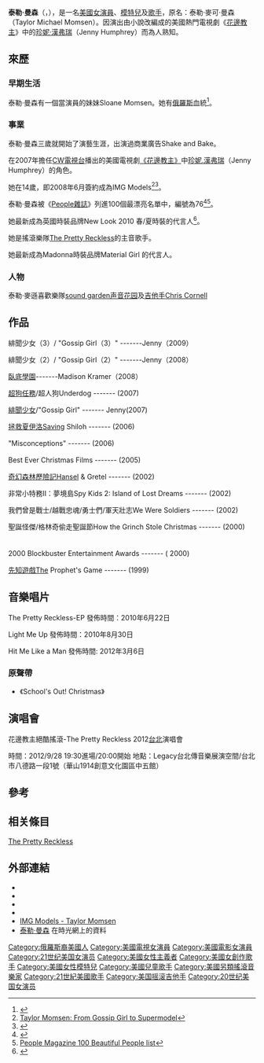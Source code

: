 {{copy edit|date=2017年11月}}
{{noteTA
|G1=GossipGirl
|G2=Show
|T=zh-hant:泰萊·麥遜;zh-hans:泰勒·曼森;
|1=zh-hant:泰萊;zh-hans:泰勒;
|2=zh-hant:麥遜;zh-hans:曼森;}}
{{藝人
| 姓名     = 泰勒·曼森
| 類型     = 女演員
| 圖片     = Taylor Momsen at Met Opera.jpg
| 圖片尺寸 = 
| 圖片簡介 =
| birthname     = Taylor Michel Momsen
| 外文名   = 
| 外文     = 
| 羅馬拼音 = 
| 英文名   = Taylor Momsen
| 綽號     = 
| 其他藝名 = 
| 國籍     = {{USA}}
| 民族     = 
| 籍貫     = 
| 出生日期 = {{birth date and age|1993|7|26}}
| 出生地點 = {{USA}}[[密蘇里州|密蘇里州]][[聖路易斯_(密蘇里州)|聖路易斯]]
| 逝世日期 = 
| 逝世地點 = 
| 職業     = [[演員|演員]]、[[模特兒|模特兒]]、[[歌手|歌手]]
| 語言     = 英語
| 教育程度 = 
| 宗教信仰 = 
| 配偶     = 
| 父母     = Michael Momsen（父）<br>Collette Momsen（母）
| 兒女     = 
| 音樂類型 = 
| 演奏樂器 = 
| 出身地   = 
| 出道作   = 
| 出道日期 = 
| 代表作   = 《[[花邊教主_(電視劇)|花邊教主]]》
| 活躍年代 = 1997年至今
| 唱片公司 = 
| 經紀公司 = 
| 網站     = 
| 相關團體 = [[The_Pretty_Reckless|The Pretty Reckless]]
| 獎項     = 
| IMDb     = 0597410
}}
'''泰勒·曼森'''（{{lang-en|Taylor Momsen}}，{{bd|1993年|7月26日|catIdx=M}}），是一名[[美國|美國]][[女演員|女演員]]、[[模特兒|模特兒]]及[[歌手|歌手]]，原名：泰勒·麥可·曼森（Taylor Michael Momsen）。因演出由小說改編成的美國熱門電視劇《[[花邊教主_(電視劇)|花邊教主]]》中的[[韓珍妮|珍妮·漢弗瑞]]（Jenny Humphrey）而為人熟知。

== 來歷 ==
=== 早期生活 ===
泰勒·曼森有一個當演員的妹妹Sloane Momsen。她有[[俄羅斯|俄羅斯]]血統<ref>{{Cite web |url=https://mobile.twitter.com/taylormomsen/status/354258279599308800 |title=Taylor Momsen's Twitter |accessdate=2014-07-30 |archive-date=2014-08-13 |archive-url=https://web.archive.org/web/20140813071149/https://mobile.twitter.com/taylormomsen/status/354258279599308800 |dead-url=no }}</ref>。

=== 事業 ===
泰勒·曼森三歲就開始了演藝生涯，出演過商業廣告Shake and Bake。

在2007年擔任[[CW電視台|CW電視台]]播出的美國電視劇[[花邊教主_(電視劇)|《花邊教主》]]中[[珍妮.漢弗瑞|珍妮.漢弗瑞]]（Jenny Humphrey）的角色。

她在14歲，即2008年6月簽約成為IMG Models<ref>[http://offtherack.people.com/2008/06/25/taylor-momsen-from-gossip-girl-to-supermodel/ Taylor Momsen: From Gossip Girl to Supermodel]</ref><ref>{{Cite web |url=http://www.teenvogue.com/style/blogs/fashion/2008/06/girl-on-film.html |title=Taylor Momsen: Girl on Film |accessdate=2009-02-17 |archive-date=2009-03-27 |archive-url=https://web.archive.org/web/20090327060402/http://www.teenvogue.com/style/blogs/fashion/2008/06/girl-on-film.html |dead-url=no }}</ref>。

泰勒·曼森被《[[People雜誌|People雜誌]]》列進100個最漂亮名單中，編號為76<ref>{{cite web |last=Vena |first=Jocelyn |url=http://www.mtv.com/news/articles/1610236/20090429/story.jhtml |title=Robert Pattinson, Kristen Stewart Make People 100 Most Beautiful List - News Story | Music, Celebrity, Artist News | MTV News |publisher=Mtv.com |date=2009-04-29 |accessdate=2010-04-12 |archive-date=2009-09-07 |archive-url=https://web.archive.org/web/20090907081747/http://www.mtv.com/news/articles/1610236/20090429/story.jhtml |dead-url=no }}</ref><ref>[http://www.seattlepi.com/ae/popupV2.asp?SubID=4823&page=76&GTitle=People%20magazine%27s%20%27100%20most%20beautiful%27&pubdate=5/14/2009 People Magazine 100 Beautiful People list]</ref>。

她最新成為英國時裝品牌New Look 2010 春/夏時裝的代言人<ref>{{cite web|url=http://dailyexpress.co.uk/features/view/162172|title=Taylor Momsen for new look|publisher=The Express online|date=March 8, 2010|accessdate=April 4, 2010|archive-date=2013-09-13|archive-url=https://archive.is/20130913081948/http://dailyexpress.co.uk/features/view/162172|dead-url=no}}</ref>。

她是搖滾樂隊[[The_Pretty_Reckless|The Pretty Reckless]]的主音歌手。

她最新成為Madonna時裝品牌Material Girl 的代言人。

=== 人物 ===
泰勒·麥遜喜歡樂隊[[sound_garden声音花园|sound garden声音花园]]及[[吉他手|吉他手]][[Chris_Cornell|Chris Cornell]]

== 作品 ==
  
緋聞少女（3）/ "Gossip Girl（3）" -------Jenny（2009）　　

緋聞少女（2）/ "Gossip Girl（2）" -------Jenny（2008）　　

[[臥底學園|臥底學園]]-------Madison Kramer（2008） 

[[超狗任務|超狗任務]]/超人狗Underdog ------- (2007) 　　

[[绯闻少女|緋聞少女]]/"Gossip Girl" ------- Jenny(2007)

[[拯救夏伊洛|拯救夏伊洛]]Saving Shiloh ------- (2006) 　　

"Misconceptions" ------- (2006) 　　

Best Ever Christmas Films ------- (2005) 　　

[[奇幻森林歷險記|奇幻森林歷險記]]Hansel & Gretel ------- (2002) 　　

非常小特務II：夢境島Spy Kids 2: Island of Lost Dreams ------- (2002) 　　

我們曾是戰士/越戰忠魂/勇士們/軍天壯志We Were Soldiers ------- (2002) 　　

聖誕怪傑/格林奇偷走聖誕節How the Grinch Stole Christmas ------- (2000) 　　

2000 Blockbuster Entertainment Awards ------- ( 2000) 　　

[[先知遊戲|先知遊戲]]The Prophet's Game ------- (1999)

== 音樂唱片 ==

The Pretty Reckless-EP 發佈時間：2010年6月22日 

Light Me Up 發佈時間：2010年8月30日 

Hit Me Like a Man 發佈時間: 2012年3月6日

=== 原聲帶 ===
* 《School's Out! Christmas》

== 演唱會 ==
花邊教主絕酷搖滾-The Pretty Reckless 2012[[台北|台北]]演唱會

時間：2012/9/28 19:30進場/20:00開始  地點：Legacy台北傳音樂展演空間/台北市八德路一段1號（華山1914創意文化園區中五館）
== 參考 ==
{{reflist}}

==相关條目==
[[The_Pretty_Reckless|The Pretty Reckless]]

== 外部連結 ==
*{{Twitter|taylormomsen}}
*{{instagram|taylormomsen}}
* {{imdb|0597410}}
* {{tvtome person|242656}}
* [https://web.archive.org/web/20081016212958/http://www.imgmodels.com/details.asp?ar=2459&sl=&im=&subnameid=2459&subid=2459&modelid=327112&agencyid=9121&sexid=2&careerid=1&curpage=1&letter=t&areaid=&txtsoftsearch=&srch= IMG Models - Taylor Momsen]
* [http://people.mtime.com/974273/ 泰勒·曼森] {{Wayback|url=http://people.mtime.com/974273/ |date=20171201043903 }}在時光網上的資料

{{Authority control}}
{{DEFAULTSORT: Momsen, Taylor}}
[[Category:俄羅斯裔美國人|Category:俄羅斯裔美國人]]
[[Category:美國電視女演員|Category:美國電視女演員]]
[[Category:美國電影女演員|Category:美國電影女演員]]
[[Category:21世纪美国女演员|Category:21世纪美国女演员]]
[[Category:美國女性主義者|Category:美國女性主義者]]
[[Category:美國女創作歌手|Category:美國女創作歌手]]
[[Category:美國女性模特兒|Category:美國女性模特兒]]
[[Category:美國兒童歌手|Category:美國兒童歌手]]
[[Category:美國另類搖滾音樂家|Category:美國另類搖滾音樂家]]
[[Category:21世紀美國歌手|Category:21世紀美國歌手]]
[[Category:美国摇滚吉他手|Category:美国摇滚吉他手]]
[[Category:20世纪美国女演员|Category:20世纪美国女演员]]